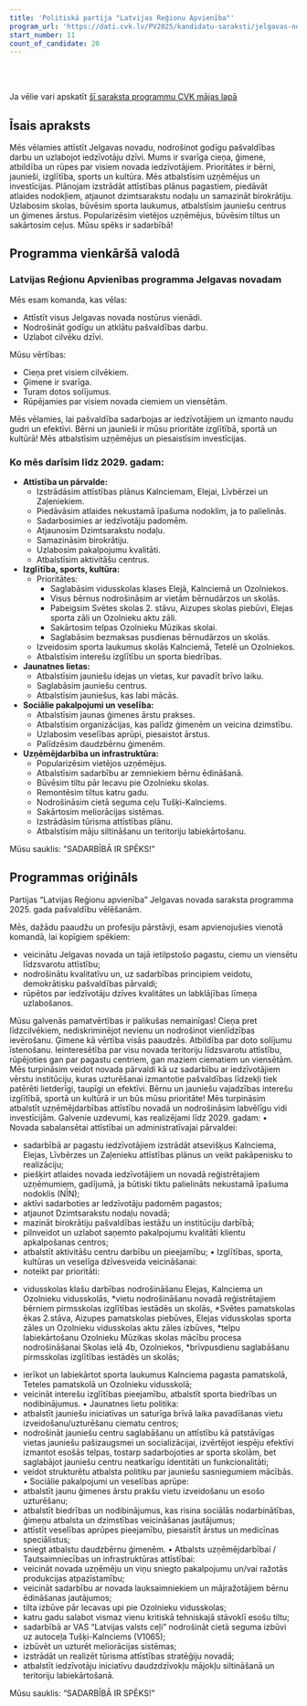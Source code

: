 ```yaml
---
title: 'Politiskā partija "Latvijas Reģionu Apvienība"'
program_url: 'https://dati.cvk.lv/PV2025/kandidatu-saraksti/jelgavas-novads/politiska-partija-latvijas-regionu-apvieniba'
start_number: 11
count_of_candidate: 20
---
```



<Badge text="Līdzsvarota attīstība" variant="note" size="small" /> <Badge text="Kvalitatīva pārvalde" variant="note" size="small" /> <Badge text="Izglītības prioritāte" variant="note" size="small" /> <Badge text="Uzņēmējdarbības atbalsts" variant="note" size="small" /> <Badge text="Infrastruktūras attīstība" variant="note" size="small" />

<br/><br/> 

<Card title='Šis ir mākslīga intelekta ģenerēts apraksts' icon='starlight'>
    Ja vēlie vari apskatīt <a href={frontmatter.program_url} target='_blank'>šī saraksta programmu CVK mājas lapā</a>
    </Card>

## Īsais apraksts

Mēs vēlamies attīstīt Jelgavas novadu, nodrošinot godīgu pašvaldības darbu un uzlabojot iedzīvotāju dzīvi. Mums ir svarīga cieņa, ģimene, atbildība un rūpes par visiem novada iedzīvotājiem. Prioritātes ir bērni, jaunieši, izglītība, sports un kultūra. Mēs atbalstīsim uzņēmējus un investīcijas. Plānojam izstrādāt attīstības plānus pagastiem, piedāvāt atlaides nodokļiem, atjaunot dzimtsarakstu nodaļu un samazināt birokrātiju. Uzlabosim skolas, būvēsim sporta laukumus, atbalstīsim jauniešu centrus un ģimenes ārstus. Popularizēsim vietējos uzņēmējus, būvēsim tiltus un sakārtosim ceļus. Mūsu spēks ir sadarbībā!

## Programma vienkāršā valodā

### Latvijas Reģionu Apvienības programma Jelgavas novadam

Mēs esam komanda, kas vēlas:

*   Attīstīt visus Jelgavas novada nostūrus vienādi.
*   Nodrošināt godīgu un atklātu pašvaldības darbu.
*   Uzlabot cilvēku dzīvi.

Mūsu vērtības:

*   Cieņa pret visiem cilvēkiem.
*   Ģimene ir svarīga.
*   Turam dotos solījumus.
*   Rūpējamies par visiem novada ciemiem un viensētām.

Mēs vēlamies, lai pašvaldība sadarbojas ar iedzīvotājiem un izmanto naudu gudri un efektīvi.
Bērni un jaunieši ir mūsu prioritāte izglītībā, sportā un kultūrā!
Mēs atbalstīsim uzņēmējus un piesaistīsim investīcijas.

### Ko mēs darīsim līdz 2029. gadam:

*   **Attīstība un pārvalde:**
    *   Izstrādāsim attīstības plānus Kalnciemam, Elejai, Līvbērzei un Zaļeniekiem.
    *   Piedāvāsim atlaides nekustamā īpašuma nodoklim, ja to palielinās.
    *   Sadarbosimies ar iedzīvotāju padomēm.
    *   Atjaunosim Dzimtsarakstu nodaļu.
    *   Samazināsim birokrātiju.
    *   Uzlabosim pakalpojumu kvalitāti.
    *   Atbalstīsim aktivitāšu centrus.
*   **Izglītība, sports, kultūra:**
    *   Prioritātes:
        *   Saglabāsim vidusskolas klases Elejā, Kalnciemā un Ozolniekos.
        *   Visus bērnus nodrošināsim ar vietām bērnudārzos un skolās.
        *   Pabeigsim Svētes skolas 2. stāvu, Aizupes skolas piebūvi, Elejas sporta zāli un Ozolnieku aktu zāli.
        *   Sakārtosim telpas Ozolnieku Mūzikas skolai.
        *   Saglabāsim bezmaksas pusdienas bērnudārzos un skolās.
    *   Izveidosim sporta laukumus skolās Kalnciemā, Tetelē un Ozolniekos.
    *   Atbalstīsim interešu izglītību un sporta biedrības.
*   **Jaunatnes lietas:**
    *   Atbalstīsim jauniešu idejas un vietas, kur pavadīt brīvo laiku.
    *   Saglabāsim jauniešu centrus.
    *   Atbalstīsim jauniešus, kas labi mācās.
*   **Sociālie pakalpojumi un veselība:**
    *   Atbalstīsim jaunas ģimenes ārstu prakses.
    *   Atbalstīsim organizācijas, kas palīdz ģimenēm un veicina dzimstību.
    *   Uzlabosim veselības aprūpi, piesaistot ārstus.
    *   Palīdzēsim daudzbērnu ģimenēm.
*   **Uzņēmējdarbība un infrastruktūra:**
    *   Popularizēsim vietējos uzņēmējus.
    *   Atbalstīsim sadarbību ar zemniekiem bērnu ēdināšanā.
    *   Būvēsim tiltu pār Iecavu pie Ozolnieku skolas.
    *   Remontēsim tiltus katru gadu.
    *   Nodrošināsim cietā seguma ceļu Tušķi-Kalnciems.
    *   Sakārtosim meliorācijas sistēmas.
    *   Izstrādāsim tūrisma attīstības plānu.
    *   Atbalstīsim māju siltināšanu un teritoriju labiekārtošanu.

Mūsu sauklis: "SADARBĪBĀ IR SPĒKS!"

## Programmas oriģināls

Partijas “Latvijas Reģionu apvienība”
Jelgavas novada saraksta programma
2025. gada pašvaldību vēlēšanām.

Mēs, dažādu paaudžu un profesiju pārstāvji, esam apvienojušies vienotā komandā, lai kopīgiem spēkiem:
- veicinātu Jelgavas novada un tajā ietilpstošo pagastu, ciemu un viensētu līdzsvarotu attīstību;
- nodrošinātu kvalitatīvu un, uz sadarbības principiem veidotu, demokrātisku pašvaldības pārvaldi;
- rūpētos par iedzīvotāju dzīves kvalitātes un labklājības līmeņa uzlabošanos.

Mūsu galvenās pamatvērtības ir palikušas nemainīgas! Cieņa pret līdzcilvēkiem, nediskriminējot nevienu un nodrošinot vienlīdzības ievērošanu. Ģimene kā vērtība visās paaudzēs. Atbildība par doto solījumu īstenošanu. Ieinteresētība par visu novada teritoriju līdzsvarotu attīstību, rūpējoties gan par pagastu centriem, gan maziem ciematiem un viensētām.
Mēs turpināsim veidot novada pārvaldi kā uz sadarbību ar iedzīvotājiem vērstu institūciju, kuras uzturēšanai izmantotie pašvaldības līdzekļi tiek patērēti lietderīgi, taupīgi un efektīvi.
Bērnu un jauniešu vajadzības interešu izglītībā, sportā un kultūrā ir un būs mūsu prioritāte!
Mēs turpināsim atbalstīt uzņēmējdarbības attīstību novadā un nodrošināsim labvēlīgu vidi investīcijām.
Galvenie uzdevumi, kas realizējami līdz 2029. gadam:
• Novada sabalansētai attīstībai un administratīvajai pārvaldei:
- sadarbībā ar pagastu iedzīvotājiem izstrādāt atsevišķus Kalnciema, Elejas, Līvbērzes un Zaļenieku attīstības plānus un veikt pakāpenisku to realizāciju;
- piešķirt atlaides novada iedzīvotājiem un novadā reģistrētajiem uzņēmumiem, gadījumā, ja būtiski tiktu palielināts nekustamā īpašuma nodoklis (NĪN);
- aktīvi sadarboties ar Iedzīvotāju padomēm pagastos;
- atjaunot Dzimtsarakstu nodaļu novadā;
- mazināt birokrātiju pašvaldības iestāžu un institūciju darbībā;
- pilnveidot un uzlabot saņemto pakalpojumu kvalitāti klientu apkalpošanas centros;
- atbalstīt aktivitāšu centru darbību un pieejamību;
• Izglītības, sporta, kultūras un veselīga dzīvesveida veicināšanai:
- noteikt par prioritāti:
* vidusskolas klašu darbības nodrošināšanu Elejas, Kalnciema un Ozolnieku vidusskolās,
*vietu nodrošināšanu novadā reģistrētajiem bērniem pirmsskolas izglītības iestādēs un skolās,
*Svētes pamatskolas ēkas 2.stāva, Aizupes pamatskolas piebūves, Elejas vidusskolas sporta zāles un Ozolnieku vidusskolas aktu zāles izbūves,
*telpu labiekārtošanu Ozolnieku Mūzikas skolas mācību procesa nodrošināšanai Skolas ielā 4b, Ozolniekos,
*brīvpusdienu saglabāšanu pirmsskolas izglītības iestādēs un skolās;
- ierīkot un labiekārtot sporta laukumus Kalnciema pagasta pamatskolā, Teteles pamatskolā un Ozolnieku vidusskolā;
- veicināt interešu izglītības pieejamību, atbalstīt sporta biedrības un nodibinājumus.
• Jaunatnes lietu politika:
- atbalstīt jauniešu iniciatīvas un saturīga brīvā laika pavadīšanas vietu izveidošanu/uzturēšanu ciematu centros;
- nodrošināt jauniešu centru saglabāšanu un attīstību kā patstāvīgas vietas jauniešu pašizaugsmei un socializācijai, izvērtējot iespēju efektīvi izmantot esošās telpas, tostarp sadarbojoties ar sporta skolām, bet saglabājot jauniešu centru neatkarīgu identitāti un funkcionalitāti;
- veidot strukturētu atbalsta politiku par jauniešu sasniegumiem mācībās.
• Sociālie pakalpojumi un veselības aprūpe:
- atbalstīt jaunu ģimenes ārstu prakšu vietu izveidošanu un esošo uzturēšanu;
- atbalstīt biedrības un nodibinājumus, kas risina sociālās nodarbinātības, ģimeņu atbalsta un dzimstības veicināšanas jautājumus;
- attīstīt veselības aprūpes pieejamību, piesaistīt ārstus un medicīnas speciālistus;
- sniegt atbalstu daudzbērnu ģimenēm.
• Atbalsts uzņēmējdarbībai / Tautsaimniecības un infrastruktūras attīstībai:
- veicināt novada uzņēmēju un viņu sniegto pakalpojumu un/vai ražotās produkcijas atpazīstamību;
- veicināt sadarbību ar novada lauksaimniekiem un mājražotājiem bērnu ēdināšanas jautājumos;
- tilta izbūve pār Iecavas upi pie Ozolnieku vidusskolas;
- katru gadu salabot vismaz vienu kritiskā tehniskajā stāvoklī esošu tiltu;
- sadarbībā ar VAS “Latvijas valsts ceļi” nodrošināt cietā seguma izbūvi uz autoceļa Tušķi-Kalnciems (V1065);
- izbūvēt un uzturēt meliorācijas sistēmas;
- izstrādāt un realizēt tūrisma attīstības stratēģiju novadā;
- atbalstīt iedzīvotāju iniciatīvu daudzdzīvokļu mājokļu siltināšanā un teritoriju labiekārtošanā.

Mūsu sauklis: “SADARBĪBĀ IR SPĒKS!”
